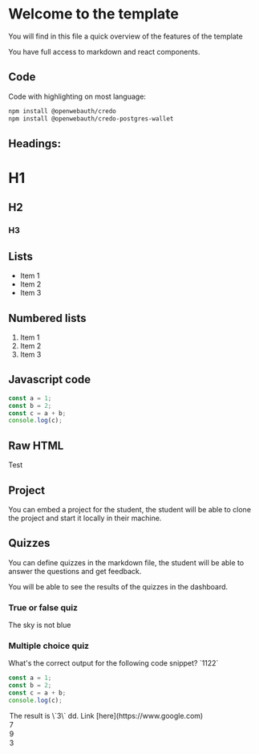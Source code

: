 # Welcome to the template

You will find in this file a quick overview of the features of the template

You have full access to markdown and react components.

## Code

Code with highlighting on most language:

```bash
npm install @openwebauth/credo
npm install @openwebauth/credo-postgres-wallet
```



## Headings:


# H1
## H2
### H3


## Lists

- Item 1
- Item 2
- Item 3

## Numbered lists

1. Item 1
2. Item 2
3. Item 3


## Javascript code

```javascript
const a = 1;
const b = 2;
const c = a + b;
console.log(c);
```

## Raw HTML
<p>Test</p>

## Project 

You can embed a project for the student, the student will be able to clone the project and start it locally in their machine.

<Project id="get-started-with-bun" />

## Quizzes

You can define quizzes in the markdown file, the student will be able to answer the questions and get feedback.

You will be able to see the results of the quizzes in the dashboard.

### True or false quiz

<TrueOrFalseQuiz slug="q1" correctAnswer={false}>
  <Question>
    The sky is not blue
  </Question>
</TrueOrFalseQuiz>




### Multiple choice quiz

<MultipleChoiceQuiz slug="q2" correctAnswer={0}>
<Question> 
What's the correct output for the following code snippet? `1122`


```javascript
const a = 1;
const b = 2;
const c = a + b;
console.log(c);
```
</Question>

<Option>
The result is \`3\` dd. Link [here](https://www.google.com)
</Option>
<Option>7</Option>
<Option>9</Option>
<Option>3</Option>

</MultipleChoiceQuiz>

